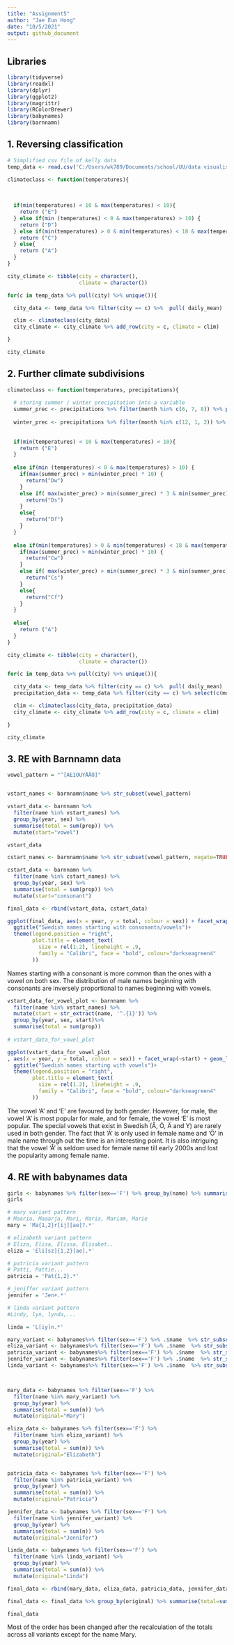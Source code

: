 ```yaml
---
title: "Assignment5"
author: "Jae Eun Hong"
date: "10/5/2021"
output: github_document
---
```


## Libraries 
```r

library(tidyverse)
library(readxl)
library(dplyr)
library(ggplot2)
library(magrittr)
library(RColorBrewer)
library(babynames)
library(barnnamn)
```


## 1. Reversing classification 
```r
# Simplified csv file of kelly data
temp_data <- read.csv('C:/Users/wk789/Documents/school/UU/data visualisation/assignment5/japankoppenextra.csv')

climateclass <- function(temperatures){
  
  
  
  if(min(temperatures) < 10 & max(temperatures) < 10){
    return ("E")
  } else if(min (temperatures) < 0 & max(temperatures) > 10) {
    return ("D")
  } else if(min(temperatures) > 0 & min(temperatures) < 18 & max(temperatures) > 10){
    return ("C")
  } else{
    return ("A")
  } 
}

city_climate <- tibble(city = character(), 
                       climate = character())

for(c in temp_data %>% pull(city) %>% unique()){

  city_data <- temp_data %>% filter(city == c) %>%  pull( daily_mean)

  clim <- climateclass(city_data)
  city_climate <- city_climate %>% add_row(city = c, climate = clim)

}

city_climate
```

## 2. Further climate subdivisions 
```r

climateclass <- function(temperatures, precipitations){
  
  # storing summer / winter precipitation into a variable
  summer_prec <- precipitations %>% filter(month %in% c(6, 7, 8)) %>% pull(precipitation)
  
  winter_prec <- precipitations %>% filter(month %in% c(12, 1, 2)) %>% pull(precipitation)
  
  
  if(min(temperatures) < 10 & max(temperatures) < 10){
    return ("E")
  }
  
  else if(min (temperatures) < 0 & max(temperatures) > 10) {
    if(max(summer_prec) > min(winter_prec) * 10) {
      return("Dw")
    }
    else if( max(winter_prec) > min(summer_prec) * 3 & min(summer_prec) < 40) {
      return("Ds")
    }
    else{
      return("Df")
    }
  } 
  
  else if(min(temperatures) > 0 & min(temperatures) < 18 & max(temperatures) > 10){
    if(max(summer_prec) > min(winter_prec) * 10) {
      return("Cw")
    }
    else if( max(winter_prec) > min(summer_prec) * 3 & min(summer_prec) < 40) {
      return("Cs")
    }
    else{
      return("Cf")
    }
  } 
  
  else{
    return ("A")
  } 
}

city_climate <- tibble(city = character(), 
                       climate = character())

for(c in temp_data %>% pull(city) %>% unique()){

  city_data <- temp_data %>% filter(city == c) %>%  pull( daily_mean)
  precipitation_data <- temp_data %>% filter(city == c) %>% select(c(month, precipitation))

  clim <- climateclass(city_data, precipitation_data)
  city_climate <- city_climate %>% add_row(city = c, climate = clim)

}

city_climate

```


## 3. RE with Barnnamn data

```r
vowel_pattern = "^[AEIOUYÅÄÖ]"


vstart_names <- barnnamn$name %>% str_subset(vowel_pattern)

vstart_data <- barnnamn %>% 
  filter(name %in% vstart_names) %>% 
  group_by(year, sex) %>% 
  summarise(total = sum(prop)) %>% 
  mutate(start="vowel")

vstart_data

cstart_names <- barnnamn$name %>% str_subset(vowel_pattern, negate=TRUE)

cstart_data <- barnnamn %>% 
  filter(name %in% cstart_names) %>% 
  group_by(year, sex) %>% 
  summarise(total = sum(prop)) %>% 
  mutate(start="consonant")

final_data <- rbind(vstart_data, cstart_data)

ggplot(final_data, aes(x = year, y = total, colour = sex)) + facet_wrap(~start) + geom_line(lwd=1)+ scale_color_brewer(palette = "Accent") +
  ggtitle("Swedish names starting with consonants/vowels")+
  theme(legend.position = "right",
        plot.title = element_text(
          size = rel(1.2), lineheight = .9,
          family = "Calibri", face = "bold", colour="darkseagreen4"
        ))

```


Names starting with a consonant is more common than the ones with a vowel on both sex. The distribution of male names beginning with consonants are inversely proportional to names beginning with vowels.



```r


vstart_data_for_vowel_plot <- barnnamn %>% 
  filter(name %in% vstart_names) %>% 
  mutate(start = str_extract(name, '^.{1}')) %>% 
  group_by(year, sex, start)%>% 
  summarise(total = sum(prop))
  
# vstart_data_for_vowel_plot

ggplot(vstart_data_for_vowel_plot
, aes(x = year, y = total, colour = sex)) + facet_wrap(~start) + geom_line(lwd=1)+ scale_color_brewer(palette = "Accent") +
  ggtitle("Swedish names starting with vowels")+
  theme(legend.position = "right",
        plot.title = element_text(
          size = rel(1.2), lineheight = .9,
          family = "Calibri", face = "bold", colour="darkseagreen4"
        ))


```


The vowel 'A' and 'E' are favoured by both gender. However, for male, the vowel 'A' is most popular for male, and for female, the vowel 'E' is most popular. The special vowels that exist in Swedish (Å, Ö, Ä and Y) are rarely used in both gender. The fact that 'Ä' is only used in female name and 'Ö' in male name through out the time is an interesting point. It is also intriguing that the vowel 'Å' is seldom used for female name till early 2000s and lost the popularity among female name. 



## 4. RE with babynames data 

```r

girls <- babynames %>% filter(sex=='F') %>% group_by(name) %>% summarise(total=sum(n)) %>% arrange(desc(total)) %>% head(5)
girls
```
```r
# mary variant pattern
# Maaria, Maaarja, Mari, Maria, Mariam, Marie
mary = 'Ma{1,2}r[ij][ae]?.*' 

# elizabeth variant pattern 
# Eliza, Elisa, Elissa, Elisabet..
eliza = 'Eli[sz]{1,2}[ae].*'

# patricia variant pattern 
# Patti, Pattie... 
patricia = 'Pat{1,2}.*'

# jeniffer variant pattern 
jennifer = 'Jen+.*'

# linda variant pattern 
#Lindy, lyn, lynda,...

linda = 'L[iy]n.*'

mary_variant <- babynames%>% filter(sex=='F') %>% .$name  %>% str_subset(mary)
eliza_variant <- babynames%>% filter(sex=='F') %>% .$name  %>% str_subset(eliza)
patricia_variant <- babynames%>% filter(sex=='F') %>% .$name  %>% str_subset(patricia)
jennifer_variant <- babynames%>% filter(sex=='F') %>% .$name  %>% str_subset(jennifer)
linda_variant <- babynames%>% filter(sex=='F') %>% .$name  %>% str_subset(linda)



mary_data <- babynames %>% filter(sex=='F') %>% 
  filter(name %in% mary_variant) %>% 
  group_by(year) %>% 
  summarise(total = sum(n)) %>% 
  mutate(original="Mary")

eliza_data <- babynames %>% filter(sex=='F') %>% 
  filter(name %in% eliza_variant) %>% 
  group_by(year) %>% 
  summarise(total = sum(n)) %>% 
  mutate(original="Elizabeth")


patricia_data <- babynames %>% filter(sex=='F') %>% 
  filter(name %in% patricia_variant) %>% 
  group_by(year) %>% 
  summarise(total = sum(n)) %>% 
  mutate(original="Patricia")

jennifer_data <- babynames %>% filter(sex=='F') %>% 
  filter(name %in% jennifer_variant) %>% 
  group_by(year) %>% 
  summarise(total = sum(n)) %>% 
  mutate(original="Jennifer")

linda_data <- babynames %>% filter(sex=='F') %>% 
  filter(name %in% linda_variant) %>% 
  group_by(year) %>% 
  summarise(total = sum(n)) %>% 
  mutate(original="Linda")

final_data <- rbind(mary_data, eliza_data, patricia_data, jennifer_data, linda_data)

final_data <- final_data %>% group_by(original) %>% summarise(total=sum(total)) %>% arrange(desc(total)) %>% head(5)

final_data
```

Most of the order has been changed after the recalculation of the totals across all variants except for the name Mary. 

